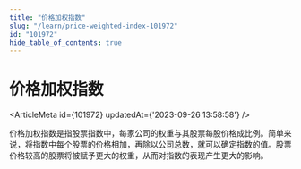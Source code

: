 ```yaml
---
title: "价格加权指数"
slug: "/learn/price-weighted-index-101972"
id: "101972"
hide_table_of_contents: true
---
```



# 价格加权指数

<ArticleMeta id={101972} updatedAt={'2023-09-26 13:58:58'} />
<div className='border-solid border-b border-t-0 my-4 border-[var(--ifm-color-gray-300)]' />

价格加权指数是指股票指数中，每家公司的权重与其股票每股价格成比例。简单来说，将指数中每个股票的价格相加，再除以公司总数，就可以确定指数的值。股票价格较高的股票将被赋予更大的权重，从而对指数的表现产生更大的影响。
